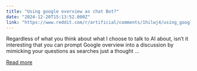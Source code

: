 ```yaml
---
title: "Using google overview as chat Bot?"
date: "2024-12-20T15:13:52.000Z"
link: "https://www.reddit.com/r/artificial/comments/1hilwj4/using_google_overview_as_chat_bot/"
---
```


Regardless of what you think about what I choose to talk to AI about, isn’t it interesting that you can prompt Google overview into a discussion by mimicking your questions as searches just a thought ...

[Read more](https://www.reddit.com/r/artificial/comments/1hilwj4/using_google_overview_as_chat_bot/)
